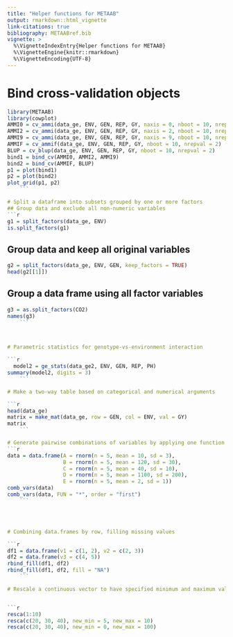 ```yaml
---
title: "Helper functions for METAAB"
output: rmarkdown::html_vignette
link-citations: true
bibliography: METAABref.bib 
vignette: >
  %\VignetteIndexEntry{Helper functions for METAAB}
  %\VignetteEngine{knitr::rmarkdown}
  %\VignetteEncoding{UTF-8}
---
```


# Bind cross-validation objects

```r
library(METAAB)
library(cowplot)
AMMI0 = cv_ammi(data_ge, ENV, GEN, REP, GY, naxis = 0, nboot = 10, nrepval = 2)
AMMI2 = cv_ammi(data_ge, ENV, GEN, REP, GY, naxis = 2, nboot = 10, nrepval = 2)
AMMI9 = cv_ammi(data_ge, ENV, GEN, REP, GY, naxis = 9, nboot = 10, nrepval = 2)
AMMIF = cv_ammif(data_ge, ENV, GEN, REP, GY, nboot = 10, nrepval = 2)
BLUP = cv_blup(data_ge, ENV, GEN, REP, GY, nboot = 10, nrepval = 2)
bind1 = bind_cv(AMMI0, AMMI2, AMMI9)
bind2 = bind_cv(AMMIF, BLUP)
p1 = plot(bind1)
p2 = plot(bind2)
plot_grid(p1, p2)
    ```

# Split a dataframe into subsets grouped by one or more factors
## Group data and exclude all non-numeric variables
```r
g1 = split_factors(data_ge, ENV)
is.split_factors(g1)

```


## Group data and keep all original variables
```r
g2 = split_factors(data_ge, ENV, GEN, keep_factors = TRUE)
head(g2[[1]])
```

## Group a data frame using all factor variables
```r
g3 = as.split_factors(CO2)
names(g3)
    ```



# Parametric statistics for genotype-vs-environment interaction

```r
  model2 = ge_stats(data_ge2, ENV, GEN, REP, PH)
summary(model2, digits = 3)
    ```

# Make a two-way table based on categorical and numerical arguments

```r
head(data_ge)
matrix = make_mat(data_ge, row = GEN, col = ENV, val = GY)
matrix
    ```

# Generate pairwise combinations of variables by applying one function to each pair
```r
data = data.frame(A = rnorm(n = 5, mean = 10, sd = 3),
                  B = rnorm(n = 5, mean = 120, sd = 30),
                  C = rnorm(n = 5, mean = 40, sd = 10),
                  D = rnorm(n = 5, mean = 1100, sd = 200),
                  E = rnorm(n = 5, mean = 2, sd = 1))
comb_vars(data)
comb_vars(data, FUN = "*", order = "first")
    ```




# Combining data.frames by row, filling missing values

```r
df1 = data.frame(v1 = c(1, 2), v2 = c(2, 3))
df2 = data.frame(v3 = c(4, 5))
rbind_fill(df1, df2)
rbind_fill(df1, df2, fill = "NA")
    ```

# Rescale a continuous vector to have specified minimum and maximum values


```r

resca(1:10)
resca(c(20, 30, 40), new_min = 5, new_max = 10)
resca(c(20, 30, 40), new_min = 0, new_max = 100)
```

